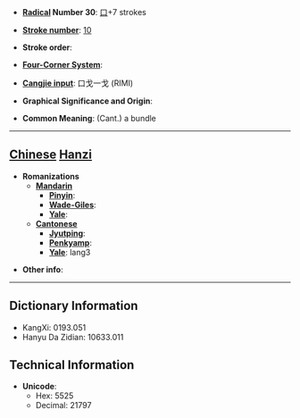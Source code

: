 * '''[[Wiktionary:Chinese radical index| Radical]] Number 30''': [[Wiktionary:Chinese radical index 口|口]]+7 strokes

* '''[[Wiktionary:Chinese total strokes index|Stroke number]]''': [[Wiktionary:Chinese total strokes index 10|10]]

* '''Stroke order''': 

* '''[[Wiktionary:Chinese four corner index|Four-Corner System]]''': 

* '''[[Wiktionary:Chinese Cangjie index|Cangjie input]]''': 口戈一戈 (RIMI)

* '''Graphical Significance and Origin''': 

* '''Common Meaning''': (Cant.) a bundle

----

== [[Chinese]] [[Hanzi]] ==

* '''Romanizations'''
** '''[[Mandarin]]'''
*** '''[[Pinyin]]''': 
*** '''[[Wade-Giles]]''': 
*** '''[[Yale]]''': 
** '''[[Cantonese]]'''
*** '''[[Jyutping]]''':
*** '''[[Penkyamp]]''': 
*** '''[[Yale]]''': lang3

* '''Other info''': 

----

== Dictionary Information ==

* KangXi: 0193.051
* Hanyu Da Zidian: 10633.011

== Technical Information ==

* '''Unicode''':
** Hex: 5525
** Decimal: 21797